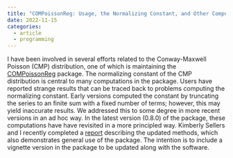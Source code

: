 ```yaml
---
title: "COMPoissonReg: Usage, the Normalizing Constant, and Other Computational Details"
date: 2022-11-15
categories:
  - article
  - programming
---
```


I have been involved in several efforts related to the Conway-Maxwell Poisson
(CMP) distribution, one of which is maintaining the
[COMPoissonReg](https://CRAN.R-project.org/package=COMPoissonReg) package. The
normalizing constant of the CMP distribution is central to many computations in
the package. Users have reported strange results that can be traced back to
problems computing the normalizing constant. Early versions computed the
constant by truncating the series to an finite sum with a fixed number of
terms; however, this may yield inaccurate results. We addressed this to some
degree in more recent versions in an ad hoc way. In the latest version (0.8.0)
of the package, these computations have have revisited in a more principled
way. Kimberly Sellers and I recently completed a
[report](https://www.census.gov/library/working-papers/2022/adrm/RRC2022-01.html)
describing the updated methods, which also demonstrates general use of the
package. The intention is to include a vignette version in the package to be
updated along with the software.

